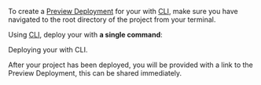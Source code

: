 

To create a [Preview Deployment](/docs/v2/platform/deployments#preview) for your <Author name={props.name} /> <Type type={props.type} /> with [<ProductShortName /> CLI](/download), make sure you have navigated to the root directory of the project from your terminal.

Using [<ProductShortName /> CLI](/download), deploy your <Type type={props.type} /> with **a single command**:

<Snippet dark text="now" />
<Caption>Deploying your <Author name={props.name} /> <Type type={props.type} /> with <ProductShortName /> CLI.</Caption>

After your project has been deployed, you will be provided with a link to the Preview Deployment, this can be shared immediately.
